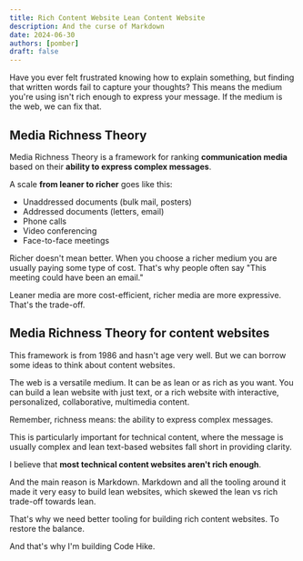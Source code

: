 ```yaml
---
title: Rich Content Website Lean Content Website
description: And the curse of Markdown
date: 2024-06-30
authors: [pomber]
draft: false
---
```


Have you ever felt frustrated knowing how to explain something, but finding that written words fail to capture your thoughts? This means the medium you're using isn't rich enough to express your message. If the medium is the web, we can fix that.

## Media Richness Theory

Media Richness Theory is a framework for ranking **communication media** based on their **ability to express complex messages**.

A scale **from leaner to richer** goes like this:

- Unaddressed documents (bulk mail, posters)
- Addressed documents (letters, email)
- Phone calls
- Video conferencing
- Face-to-face meetings

Richer doesn't mean better. When you choose a richer medium you are usually paying some type of cost. That's why people often say "This meeting could have been an email."

Leaner media are more cost-efficient, richer media are more expressive. That's the trade-off.

## Media Richness Theory for content websites

This framework is from 1986 and hasn't age very well. But we can borrow some ideas to think about content websites.

The web is a versatile medium. It can be as lean or as rich as you want. You can build a lean website with just text, or a rich website with interactive, personalized, collaborative, multimedia content.

Remember, richness means: the ability to express complex messages.

This is particularly important for technical content, where the message is usually complex and lean text-based websites fall short in providing clarity.

I believe that **most technical content websites aren't rich enough**.

And the main reason is Markdown. Markdown and all the tooling around it made it very easy to build lean websites, which skewed the lean vs rich trade-off towards lean.

That's why we need better tooling for building rich content websites. To restore the balance.

And that's why I'm building Code Hike.
